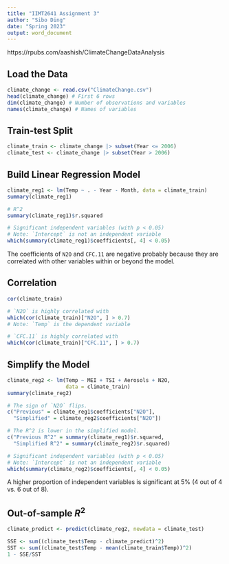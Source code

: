 ```yaml
---
title: "IIMT2641 Assignment 3"
author: "Sibo Ding"
date: "Spring 2023"
output: word_document
---
```


https://rpubs.com/aashish/ClimateChangeDataAnalysis

## Load the Data
```r
climate_change <- read.csv("ClimateChange.csv")
head(climate_change) # First 6 rows
dim(climate_change) # Number of observations and variables
names(climate_change) # Names of variables
```

## Train-test Split
```r
climate_train <- climate_change |> subset(Year <= 2006)
climate_test <- climate_change |> subset(Year > 2006)
```

## Build Linear Regression Model
```r
climate_reg1 <- lm(Temp ~ . - Year - Month, data = climate_train)
summary(climate_reg1)

# R^2
summary(climate_reg1)$r.squared

# Significant independent variables (with p < 0.05)
# Note: `Intercept` is not an independent variable
which(summary(climate_reg1)$coefficients[, 4] < 0.05)
```

The coefficients of `N2O` and `CFC.11` are negative probably because they are correlated with other variables within or beyond the model.

## Correlation
```r
cor(climate_train)

# `N2O` is highly correlated with
which(cor(climate_train)["N2O", ] > 0.7)
# Note: `Temp` is the dependent variable

# `CFC.11` is highly correlated with
which(cor(climate_train)["CFC.11", ] > 0.7)
```

## Simplify the Model
```r
climate_reg2 <- lm(Temp ~ MEI + TSI + Aerosols + N2O, 
                   data = climate_train)
summary(climate_reg2)

# The sign of `N2O` flips.
c("Previous" = climate_reg1$coefficients["N2O"], 
  "Simplified" = climate_reg2$coefficients["N2O"])

# The R^2 is lower in the simplified model.
c("Previous R^2" = summary(climate_reg1)$r.squared,
  "Simplified R^2" = summary(climate_reg2)$r.squared)

# Significant independent variables (with p < 0.05)
# Note: `Intercept` is not an independent variable
which(summary(climate_reg2)$coefficients[, 4] < 0.05)
```

A higher proportion of independent variables is significant at 5% (4 out of 4 vs. 6 out of 8).

## Out-of-sample $R^2$
```r
climate_predict <- predict(climate_reg2, newdata = climate_test)

SSE <- sum((climate_test$Temp - climate_predict)^2)
SST <- sum((climate_test$Temp - mean(climate_train$Temp))^2)
1 - SSE/SST
```
